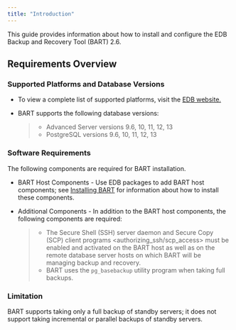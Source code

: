 ```yaml
---
title: "Introduction"
---
```


<div id="requirements_overview" class="registered_link"></div>

This guide provides information about how to install and configure the EDB Backup and Recovery Tool (BART) 2.6.

<div id="requirements_overview" class="registered_link"></div>

## Requirements Overview

### Supported Platforms and Database Versions

-   To view a complete list of supported platforms, visit the [EDB website.](https://www.enterprisedb.com/services-support/edb-supported-products-and-platforms)

-   BART supports the following database versions:

    > -   Advanced Server versions 9.6, 10, 11, 12, 13
    > -   PostgreSQL versions 9.6, 10, 11, 12, 13

### Software Requirements

The following components are required for BART installation.

-   BART Host Components - Use EDB packages to add BART host components; see [Installing BART](../02_installing_bart/#installing_bart_using_an_rpm_package) for information about how to install these components.

-   Additional Components - In addition to the BART host components, the following components are required:

    > -   The <span class="title-ref">Secure Shell (SSH) server daemon and Secure Copy (SCP) client programs &lt;authorizing_ssh/scp_access></span> must be enabled and activated on the BART host as well as on the remote database server hosts on which BART will be managing backup and recovery.
    > -   BART uses the `pg_basebackup` utility program when taking full backups.

### Limitation

BART supports taking only a full backup of standby servers; it does not support taking incremental or parallel backups of standby servers.
